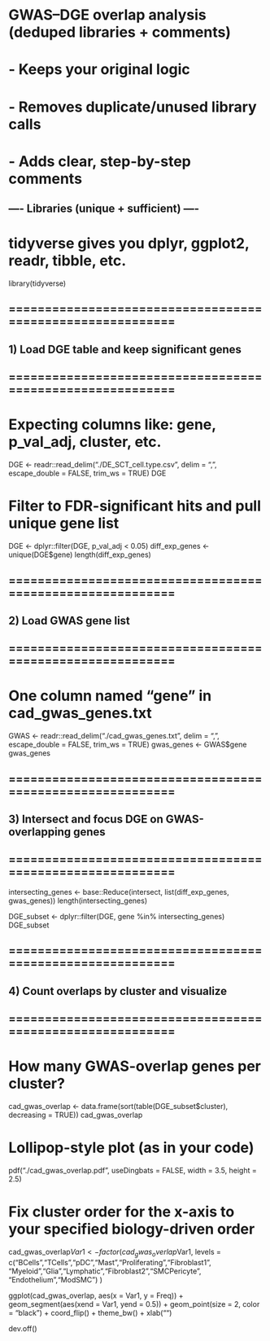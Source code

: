 ############################################################
# GWAS–DGE overlap analysis (deduped libraries + comments)
# - Keeps your original logic
# - Removes duplicate/unused library calls
# - Adds clear, step-by-step comments
############################################################

## ---- Libraries (unique + sufficient) ----
# tidyverse gives you dplyr, ggplot2, readr, tibble, etc.
library(tidyverse)

## ==========================================================
## 1) Load DGE table and keep significant genes
## ==========================================================
# Expecting columns like: gene, p_val_adj, cluster, etc.
DGE <- readr::read_delim("./DE_SCT_cell.type.csv", delim = ",",
                         escape_double = FALSE, trim_ws = TRUE)
DGE

# Filter to FDR-significant hits and pull unique gene list
DGE <- dplyr::filter(DGE, p_val_adj < 0.05)
diff_exp_genes <- unique(DGE$gene)
length(diff_exp_genes)

## ==========================================================
## 2) Load GWAS gene list
## ==========================================================
# One column named "gene" in cad_gwas_genes.txt
GWAS <- readr::read_delim("./cad_gwas_genes.txt", delim = ",",
                          escape_double = FALSE, trim_ws = TRUE)
gwas_genes <- GWAS$gene
gwas_genes

## ==========================================================
## 3) Intersect and focus DGE on GWAS-overlapping genes
## ==========================================================
intersecting_genes <- base::Reduce(intersect, list(diff_exp_genes, gwas_genes))
length(intersecting_genes)

DGE_subset <- dplyr::filter(DGE, gene %in% intersecting_genes)
DGE_subset

## ==========================================================
## 4) Count overlaps by cluster and visualize
## ==========================================================
# How many GWAS-overlap genes per cluster?
cad_gwas_overlap <- data.frame(sort(table(DGE_subset$cluster), decreasing = TRUE))
cad_gwas_overlap

# Lollipop-style plot (as in your code)
pdf("./cad_gwas_overlap.pdf", useDingbats = FALSE, width = 3.5, height = 2.5)

# Fix cluster order for the x-axis to your specified biology-driven order
cad_gwas_overlap$Var1 <- factor(
  cad_gwas_overlap$Var1,
  levels = c("BCells","TCells","pDC","Mast","Proliferating","Fibroblast1",
             "Myeloid","Glia","Lymphatic","Fibroblast2","SMCPericyte",
             "Endothelium","ModSMC")
)

ggplot(cad_gwas_overlap, aes(x = Var1, y = Freq)) +
  geom_segment(aes(xend = Var1, yend = 0.5)) +
  geom_point(size = 2, color = "black") +
  coord_flip() +
  theme_bw() +
  xlab("")

dev.off()
